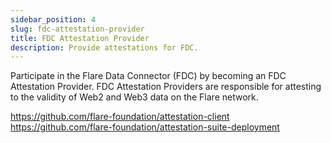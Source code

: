 ```yaml
---
sidebar_position: 4
slug: fdc-attestation-provider
title: FDC Attestation Provider
description: Provide attestations for FDC.
---
```


Participate in the Flare Data Connector (FDC) by becoming an FDC Attestation Provider. FDC Attestation Providers are responsible for attesting to the validity of Web2 and Web3 data on the Flare network.

https://github.com/flare-foundation/attestation-client
https://github.com/flare-foundation/attestation-suite-deployment
